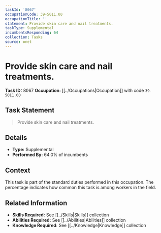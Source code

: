 ```yaml
---
taskId: '8067'
occupationCode: 39-5011.00
occupationTitle: ''
statement: Provide skin care and nail treatments.
taskType: Supplemental
incumbentsResponding: 64
collection: Tasks
source: onet
---
```

# Provide skin care and nail treatments.

**Task ID:** 8067
**Occupation:** [[../Occupations|Occupation]] with code `39-5011.00`

## Task Statement

> Provide skin care and nail treatments.

## Details

- **Type:** Supplemental
- **Performed By:** 64.0% of incumbents

## Context

This task is part of the standard duties performed in this occupation. The percentage indicates how common this task is among workers in the field.

## Related Information

- **Skills Required:** See [[../Skills|Skills]] collection
- **Abilities Required:** See [[../Abilities|Abilities]] collection
- **Knowledge Required:** See [[../Knowledge|Knowledge]] collection
